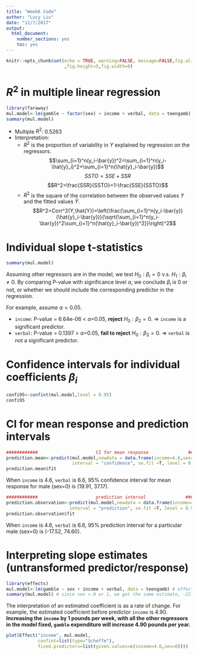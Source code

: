 ```yaml
---
title: "Week6 Code"
author: "Lucy Liu"
date: "11/7/2017"
output: 
  html_document:
    number_sections: yes
    toc: yes
---
```


```r
knitr::opts_chunk$set(echo = TRUE, warning=FALSE, message=FALSE,fig.align = "center"
                      ,fig.height=5,fig.width=8)
```

# $R^2$ in multiple linear regression
```r
library(faraway)
mul.model<-lm(gamble ~ factor(sex) + income + verbal, data = teengamb)  
summary(mul.model)
```

* Multiple $R^2$:  0.5263
* Interpretation: 
    + $R^2$ is the proportion of variability in $Y$ explained by regression on the regressors.
          $$\sum_{i=1}^n(y_i-\bar{y})^2=\sum_{i=1}^n(y_i-\hat{y}_i)^2+\sum_{i=1}^n(\hat{y}_i-\bar{y})$$
          $$SSTO=SSE+SSR$$
          $$R^2=\frac{SSR}{SSTO}=1-\frac{SSE}{SSTO}$$
    + $R^2$ is the square of the correlation between the observed values $Y$ and the fitted values $\hat{Y}.$
          $$R^2=Corr^2(Y,\hat{Y})=\left(\frac{\sum_{i=1}^n(y_i-\bar{y})(\hat{y}_i-\bar{y})}{\sqrt{\sum_{i=1}^n(y_i-\bar{y})^2\sum_{i=1}^n(\hat{y}_i-\bar{y})^2}}\right)^2$$

# Individual slope t-statistics
```r
summary(mul.model)
```
Assuming other regressors are in the model, we test $H_0: \beta_i=0$ v.s. $H_1:\beta_i\neq0$.
By comparing P-value with significance level $\alpha$, we conclude $\beta_i$ is 0 or not, or whether we should include the corresponding predictor in the regression.

For example, assume $\alpha=0.05$.

* `income`: P-value = 6.64e-06 < $\alpha$=0.05, **reject** $H_0: \beta_2=0$. => `income` is a significant predictor.
* `verbal`: P-value =  0.1397  > $\alpha$=0.05, **fail to reject** $H_0: \beta_3=0$. => `verbal` is not a significant predictor.

# Confidence intervals for individual coefficients $\beta_i$ 
```r
confi95<-confint(mul.model,level = 0.95)
confi95
```

# CI for mean response and prediction intervals
```r
############                      CI for mean response               ############
prediction.mean<-predict(mul.model,newdata = data.frame(income=4.6,sex=0,verbal=6.6),
                         interval = "confidence", se.fit =T, level = 0.95)
prediction.mean$fit 
```
When `income` is 4.6, `verbal` is 6.6, 95% confidence interval for mean response for male (sex=0) is (19.91, 37.17).
```r
############                      prediction interval               ############
prediction.observation<-predict(mul.model,newdata = data.frame(income=4.6,sex=0,verbal=6.6),
                        interval = "prediction", se.fit =T, level = 0.95)
prediction.observation$fit
```
When `income` is 4.6, `verbal` is 6.6, 95% prediction interval for a particular male (sex=0) is (-17.52, 74.60).


# Interpreting slope estimates (untransformed predictor/response)
```r
library(effects)
mul.model<-lm(gamble ~ sex + income + verbal, data = teengamb) # effect function requires model without factors
summary(mul.model) # since sex = 0 or 1, we get the same estimate, -22.96 for sex. But treating sex as a factor is more appropriate.
```
The interpretation of an estimated coefficient is as a rate of change. For example, the estimated coefficient before predictor `income` is 4.90. **Increasing the `income` by 1 pounds per week, with all the other regressors in the model fixed,  `gamble` expenditure will increase 4.90 pounds per year.**
```r
plot(Effect("income", mul.model,
            confint=list(type="Scheffe"),
            fixed.predictors=list(given.values=c(income=4.6,sex=0))))
```


